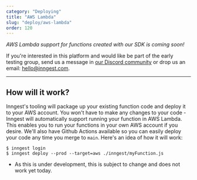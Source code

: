 ```yaml
---
category: "Deploying"
title: "AWS Lambda"
slug: "deploy/aws-lambda"
order: 120
---
```


*AWS Lambda support for functions created with our SDK is _coming soon_!*

If you're interested in this platform and would like be part of the early testing group, send us a message in [our Discord community](/discord) or drop us an email: [hello@inngest.com](mailto:hello@inngest.com).

---

## How will it work?

Inngest's tooling will package up your existing function code and deploy it to your AWS account. You won't have to make any changes to your code - Inngest will automatically support running your function in AWS Lambda. This enables you to run your functions in your own AWS account if you desire. We'll also have Github Actions available so you can easily deploy your code any time you merge to `main`. Here's an idea of how it will work:

```shell
$ inngest login
$ inngest deploy --prod --target=aws ./inngest/myFunction.js
```

* As this is under development, this is subject to change and does not work yet today.